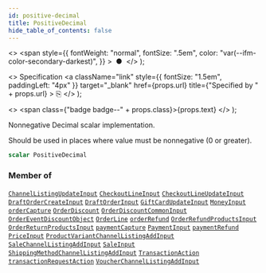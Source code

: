 ```yaml
---
id: positive-decimal
title: PositiveDecimal
hide_table_of_contents: false
---
```


  <>
    <span
      style={{
        fontWeight: "normal",
        fontSize: ".5em",
        color: "var(--ifm-color-secondary-darkest)",
      }}
    >
      &nbsp;●&nbsp;
    </span>
  </>
);

  <>
    Specification
    <a
      className="link"
      style={{ fontSize: "1.5em", paddingLeft: "4px" }}
      target="\_blank"
      href={props.url}
      title={"Specified by " + props.url}
    >
      ⎘
    </a>
  </>
);

  <>
    <span class={"badge badge--" + props.class}>{props.text}</span>
  </>
);

Nonnegative Decimal scalar implementation.

Should be used in places where value must be nonnegative (0 or greater).

```graphql
scalar PositiveDecimal
```

### Member of

[`ChannelListingUpdateInput`](../../api-reference/inputs/channel-listing-update-input) <Badge class="secondary" text="input"/><Bullet />[`CheckoutLineInput`](../../api-reference/inputs/checkout-line-input) <Badge class="secondary" text="input"/><Bullet />[`CheckoutLineUpdateInput`](../../api-reference/inputs/checkout-line-update-input) <Badge class="secondary" text="input"/><Bullet />[`DraftOrderCreateInput`](../../api-reference/inputs/draft-order-create-input) <Badge class="secondary" text="input"/><Bullet />[`DraftOrderInput`](../../api-reference/inputs/draft-order-input) <Badge class="secondary" text="input"/><Bullet />[`GiftCardUpdateInput`](../../api-reference/inputs/gift-card-update-input) <Badge class="secondary" text="input"/><Bullet />[`MoneyInput`](../../api-reference/inputs/money-input) <Badge class="secondary" text="input"/><Bullet />[`orderCapture`](../../api-reference/mutations/order-capture) <Badge class="secondary" text="mutation"/><Bullet />[`OrderDiscount`](../../api-reference/objects/order-discount) <Badge class="secondary" text="object"/><Bullet />[`OrderDiscountCommonInput`](../../api-reference/inputs/order-discount-common-input) <Badge class="secondary" text="input"/><Bullet />[`OrderEventDiscountObject`](../../api-reference/objects/order-event-discount-object) <Badge class="secondary" text="object"/><Bullet />[`OrderLine`](../../api-reference/objects/order-line) <Badge class="secondary" text="object"/><Bullet />[`orderRefund`](../../api-reference/mutations/order-refund) <Badge class="secondary" text="mutation"/><Bullet />[`OrderRefundProductsInput`](../../api-reference/inputs/order-refund-products-input) <Badge class="secondary" text="input"/><Bullet />[`OrderReturnProductsInput`](../../api-reference/inputs/order-return-products-input) <Badge class="secondary" text="input"/><Bullet />[`paymentCapture`](../../api-reference/mutations/payment-capture) <Badge class="secondary" text="mutation"/><Bullet />[`PaymentInput`](../../api-reference/inputs/payment-input) <Badge class="secondary" text="input"/><Bullet />[`paymentRefund`](../../api-reference/mutations/payment-refund) <Badge class="secondary" text="mutation"/><Bullet />[`PriceInput`](../../api-reference/inputs/price-input) <Badge class="secondary" text="input"/><Bullet />[`ProductVariantChannelListingAddInput`](../../api-reference/inputs/product-variant-channel-listing-add-input) <Badge class="secondary" text="input"/><Bullet />[`SaleChannelListingAddInput`](../../api-reference/inputs/sale-channel-listing-add-input) <Badge class="secondary" text="input"/><Bullet />[`SaleInput`](../../api-reference/inputs/sale-input) <Badge class="secondary" text="input"/><Bullet />[`ShippingMethodChannelListingAddInput`](../../api-reference/inputs/shipping-method-channel-listing-add-input) <Badge class="secondary" text="input"/><Bullet />[`TransactionAction`](../../api-reference/objects/transaction-action) <Badge class="secondary" text="object"/><Bullet />[`transactionRequestAction`](../../api-reference/mutations/transaction-request-action) <Badge class="secondary" text="mutation"/><Bullet />[`VoucherChannelListingAddInput`](../../api-reference/inputs/voucher-channel-listing-add-input) <Badge class="secondary" text="input"/>
